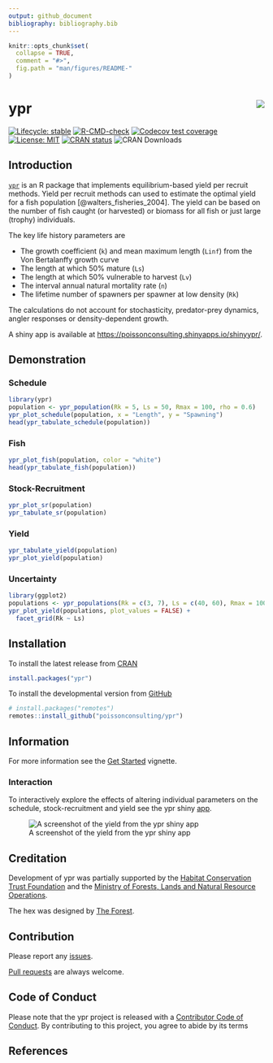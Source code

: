 ```yaml
---
output: github_document
bibliography: bibliography.bib
---
```


<!-- README.md is generated from README.Rmd. Please edit that file -->

```r
knitr::opts_chunk$set(
  collapse = TRUE,
  comment = "#>",
  fig.path = "man/figures/README-"
)
```

# ypr <img src="man/figures/logo.png" align="right" />

<!-- badges: start -->
[![Lifecycle: stable](https://img.shields.io/badge/lifecycle-stable-brightgreen.svg)](https://lifecycle.r-lib.org/articles/stages.html#stable)
[![R-CMD-check](https://github.com/poissonconsulting/ypr/workflows/R-CMD-check/badge.svg)](https://github.com/poissonconsulting/ypr/actions)
[![Codecov test coverage](https://codecov.io/gh/poissonconsulting/ypr/branch/master/graph/badge.svg)](https://codecov.io/gh/poissonconsulting/ypr?branch=master)
[![License: MIT](https://img.shields.io/badge/License-MIT-green.svg)](https://opensource.org/licenses/MIT)
[![CRAN status](https://www.r-pkg.org/badges/version/ypr)](https://cran.r-project.org/package=ypr)
![CRAN Downloads](http://cranlogs.r-pkg.org/badges/ypr)
<!-- badges: end -->

## Introduction

[`ypr`](https://github.com/poissonconsulting/ypr) is an R package that implements equilibrium-based yield per recruit methods.
Yield per recruit methods can used to estimate the optimal yield for a fish population [@walters_fisheries_2004].
The yield can be based on the number of fish caught (or harvested) or biomass for all fish or just large (trophy) individuals.

The key life history parameters are

- The growth coefficient (`k`) and mean maximum length (`Linf`) from the Von Bertalanffy growth curve
- The length at which 50% mature (`Ls`)
- The length at which 50% vulnerable to harvest (`Lv`)
- The interval annual natural mortality rate (`n`)
- The lifetime number of spawners per spawner at low density (`Rk`)

The calculations do not account for stochasticity, predator-prey dynamics, angler responses or density-dependent growth.

A shiny app is available at <https://poissonconsulting.shinyapps.io/shinyypr/>.

## Demonstration

### Schedule

```r
library(ypr)
population <- ypr_population(Rk = 5, Ls = 50, Rmax = 100, rho = 0.6)
ypr_plot_schedule(population, x = "Length", y = "Spawning")
head(ypr_tabulate_schedule(population))
```

### Fish

```r
ypr_plot_fish(population, color = "white")
head(ypr_tabulate_fish(population))
```

### Stock-Recruitment

```r
ypr_plot_sr(population)
ypr_tabulate_sr(population)
```

### Yield

```r
ypr_tabulate_yield(population)
ypr_plot_yield(population)
```

### Uncertainty

```r
library(ggplot2)
populations <- ypr_populations(Rk = c(3, 7), Ls = c(40, 60), Rmax = 100)
ypr_plot_yield(populations, plot_values = FALSE) +
  facet_grid(Rk ~ Ls)
```

## Installation

To install the latest release from [CRAN](https://cran.r-project.org)
```r
install.packages("ypr")
```

To install the developmental version from [GitHub](https://github.com/poissonconsulting/ypr)
```r
# install.packages("remotes")
remotes::install_github("poissonconsulting/ypr")
```


## Information

For more information see the [Get Started](https://poissonconsulting.github.io/ypr/articles/ypr.html) vignette.

### Interaction

To interactively explore the effects of altering individual parameters on the schedule, stock-recruitment and yield see the ypr shiny [app](https://poissonconsulting.shinyapps.io/shinyypr/).

![A screenshot of the yield from the ypr shiny app](man/figures/yield.png)

## Creditation

Development of ypr was partially supported by the [Habitat Conservation Trust Foundation](https://www.poissonconsulting.ca/orgs/hctf.html)
and the [Ministry of Forests, Lands and Natural Resource Operations](https://www.poissonconsulting.ca/orgs/mflnro.html).

The hex was designed by [The Forest](https://www.theforest.ca).

## Contribution

Please report any [issues](https://github.com/poissonconsulting/ypr/issues).

[Pull requests](https://github.com/poissonconsulting/ypr/pulls) are always welcome.

## Code of Conduct

Please note that the ypr project is released with a [Contributor Code of Conduct](https://contributor-covenant.org/version/2/0/CODE_OF_CONDUCT.html).
By contributing to this project, you agree to abide by its terms

## References 
